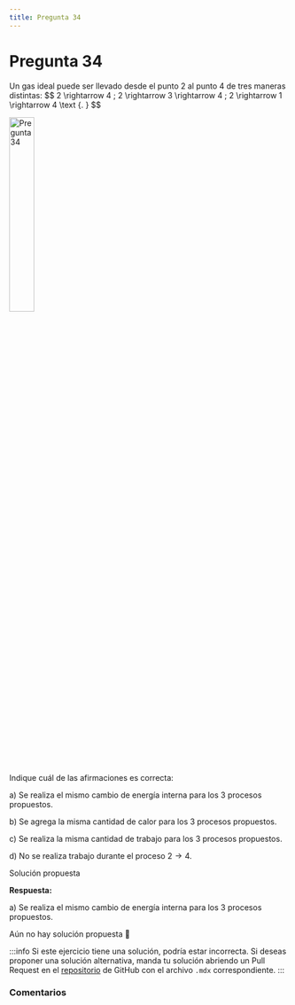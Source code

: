 ```yaml
---
title: Pregunta 34
---
```



# Pregunta 34

<div className="exercise">
Un gas ideal puede ser llevado desde el punto 2 al punto 4 de tres maneras distintas:
$$
2 \rightarrow 4 ; 2 \rightarrow 3 \rightarrow 4 ; 2 \rightarrow 1 \rightarrow 4 \text {. }
$$

<Image
  src="science/thermodynamics/exercises/2016-2/p34/image.png"
  alt="Pregunta 34"
  width="30%"
/>

Indique cuál de las afirmaciones es correcta:

a) Se realiza el mismo cambio de energía interna para los 3 procesos propuestos.


b) Se agrega la misma cantidad de calor para los 3 procesos propuestos.

c) Se realiza la misma cantidad de trabajo para los 3 procesos propuestos.

d) No se realiza trabajo durante el proceso $2 \rightarrow 4$.
</div>

<MDXDetails>
<summary>Solución propuesta</summary>

<div className="exercise">

**Respuesta:**

a) Se realiza el mismo cambio de energía interna para los 3 procesos propuestos.

Aún no hay solución propuesta 🥲
</div>

:::info
Si este ejercicio tiene una solución, podría estar incorrecta. Si deseas proponer una solución alternativa, manda tu solución abriendo
un Pull Request en el [repositorio](https://github.com/crow-rojas/apuntes-fundamentals/pulls) de GitHub con el archivo
`.mdx` correspondiente.
:::

</MDXDetails>

### Comentarios

<Disqus
  url="https://crow-rojas.github.io/apuntes-fundamentals/docs/science/thermodynamics/exercises/2016-2/p34"
  identifier="docs/science/thermodynamics/exercises/2016-2/p34"
  title="2016-2 Termodinámica - Pregunta 34"
/>
